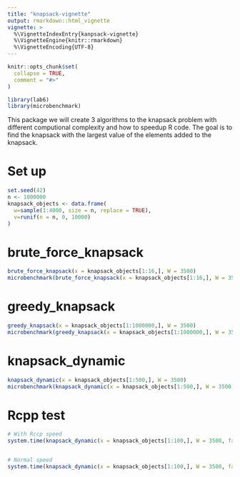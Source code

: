 ```yaml
---
title: "knapsack-vignette"
output: rmarkdown::html_vignette
vignette: >
  %\VignetteIndexEntry{kanpsack-vignette}
  %\VignetteEngine{knitr::rmarkdown}
  %\VignetteEncoding{UTF-8}
---
```


```r
knitr::opts_chunk$set(
  collapse = TRUE,
  comment = "#>"
)
```

```r
library(lab6)
library(microbenchmark)
```


This package we will create 3 algorithms to the knapsack problem with different computional complexity and how to speedup R code. The goal is to find the knapsack with the largest value of the elements added to the knapsack.

# Set up
```r
set.seed(42)
n <- 1000000
knapsack_objects <- data.frame(
  w=sample(1:4000, size = n, replace = TRUE),
  v=runif(n = n, 0, 10000)
)
```

# brute_force_knapsack

```r
brute_force_knapsack(x = knapsack_objects[1:16,], W = 3500)
microbenchmark(brute_force_knapsack(x = knapsack_objects[1:16,], W = 3500))
```


# greedy_knapsack
```r
greedy_knapsack(x = knapsack_objects[1:1000000,], W = 3500)
microbenchmark(greedy_knapsack(x = knapsack_objects[1:1000000,], W = 3500))
```


# knapsack_dynamic
```r
knapsack_dynamic(x = knapsack_objects[1:500,], W = 3500)
microbenchmark(knapsack_dynamic(x = knapsack_objects[1:500,], W = 3500, fast=FALSE))
```


# Rcpp test
```r
# With Rccp speed
system.time(knapsack_dynamic(x = knapsack_objects[1:100,], W = 3500, fast=TRUE))


# Normal speed
system.time(knapsack_dynamic(x = knapsack_objects[1:100,], W = 3500, fast=FALSE))


```

